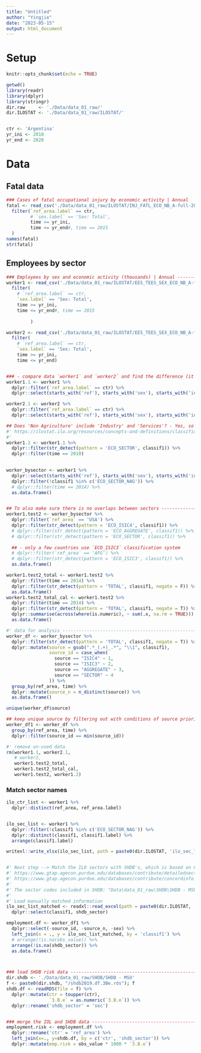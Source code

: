 ```yaml
---
title: "Untitled"
author: "Yingjie"
date: "2023-05-15"
output: html_document
---
```



# Setup
```r
knitr::opts_chunk$set(echo = TRUE)

getwd()
library(readr)
library(dplyr)
library(stringr)
dir.raw     <- './Data/data_01_raw/'
dir.ILOSTAT <- './Data/data_01_raw/ILOSTAT/'


ctr <- 'Argentina'
yr_ini <- 2010
yr_end <- 2020
```


# Data

## Fatal data

```r
### Cases of fatal occupational injury by economic activity | Annual
fatal <- read_csv('./Data/data_01_raw/ILOSTAT/INJ_FATL_ECO_NB_A-full-2021-03-23.csv') %>%
  filter(`ref_area.label` == ctr, 
         # `sex.label` == 'Sex: Total',
         time >= yr_ini,
         time <= yr_end#, time == 2015
  )
names(fatal)
str(fatal)
```



## Employees by sector
```r
### Employees by sex and economic activity (thousands) | Annual --------------------------
worker1 <- read_csv('./Data/data_01_raw/ILOSTAT/EES_TEES_SEX_ECO_NB_A-full-2021-03-23.csv') %>%
  filter(
    # `ref_area.label` == ctr, 
    `sex.label` == 'Sex: Total',
    time >= yr_ini,
    time <= yr_end#, time == 2015
         
         )

worker2 <- read_csv('./Data/data_01_raw/ILOSTAT/EES_TEES_SEX_ECO_NB_A-filtered-2021-03-23.csv') %>% ## the numbers are the same
  filter(
    # `ref_area.label` == ctr, 
    `sex.label` == 'Sex: Total',
    time >= yr_ini,
    time <= yr_end)


### - compare data `worker1` and `worker2` and find the difference (it seems worker1 is better and more comprehensive)
worker1.1 <- worker1 %>%
  dplyr::filter(`ref_area.label` == ctr) %>%
  dplyr::select(starts_with('ref'), starts_with('sex'), starts_with('indicator'), starts_with('classif'), time, obs_value)

worker2.1 <- worker2 %>%
  dplyr::filter(`ref_area.label` == ctr) %>%
  dplyr::select(starts_with('ref'), starts_with('sex'), starts_with('indicator'), starts_with('classif'), time, obs_value)
```


```r
## Does 'Non Agriculture' include 'Industry' and 'Services'? - Yes, so we need to remove the row
#' https://ilostat.ilo.org/resources/concepts-and-definitions/classification-economic-activities/
#' 
worker1.2 <- worker1.1 %>%
  dplyr::filter(str_detect(pattern = 'ECO_SECTOR', classif1)) %>%
  dplyr::filter(time == 2010)
  

worker_bysector <- worker1 %>%
  dplyr::select(starts_with('ref'), starts_with('sex'), starts_with('indicator'), starts_with('classif'), time, obs_value) %>%
  dplyr::filter(!classif1 %in% c('ECO_SECTOR_NAG')) %>%
  # dplyr::filter(time == 2014) %>%
  as.data.frame()


## To also make sure there is no overlaps between sectors --------------------------------
worker1.test2 <- worker_bysector %>%
  dplyr::filter(`ref_area` == 'USA') %>%
  dplyr::filter(str_detect(pattern = 'ECO_ISIC4', classif1)) %>%
  # dplyr::filter(str_detect(pattern = 'ECO_AGGREGATE', classif1)) %>%
  # dplyr::filter(str_detect(pattern = 'ECO_SECTOR', classif1)) %>%
  
  ## - only a few countries use `ECO_ISIC3` classification system
  # dplyr::filter(`ref_area` == 'AFG') %>%
  # dplyr::filter(str_detect(pattern = 'ECO_ISIC3', classif1)) %>%
  as.data.frame()

worker1.test2_total <- worker1.test2 %>%
  dplyr::filter(time == 2014) %>%
  dplyr::filter(str_detect(pattern = 'TOTAL', classif1, negate = F)) %>%
  as.data.frame()
worker1.test2_total_cal <- worker1.test2 %>%
  dplyr::filter(time == 2014) %>%
  dplyr::filter(str_detect(pattern = 'TOTAL', classif1, negate = T)) %>%
  dplyr::summarise(across(where(is.numeric), ~ sum(.x, na.rm = TRUE))) %>%
  as.data.frame()
```


```r
#' data for analysis ---------------------------------------------------------------------
worker_df <- worker_bysector %>%
  dplyr::filter(str_detect(pattern = 'TOTAL', classif1, negate = T)) %>%
  dplyr::mutate(source = gsub(".*_(.+)_.*", "\\1", classif1),
                source_id = case_when(
                  source == "ISIC4" ~ 1, 
                  source == "ISIC3" ~ 2, 
                  source == "AGGREGATE" ~ 3, 
                  source == "SECTOR" ~ 4 
                )) %>%
  group_by(ref_area, time) %>%
  dplyr::mutate(source_n = n_distinct(source)) %>%
  as.data.frame()

unique(worker_df$source)

## keep unique source by filtering out with conditions of source priority
worker_df1 <- worker_df %>%
  group_by(ref_area, time) %>% 
  dplyr::filter(source_id == min(source_id))

```


```r
#' remove un-used data
rm(worker1.1, worker2.1, 
   # worker2,
   worker1.test2_total, 
   worker1.test2_total_cal, 
   worker1.test2, worker1.2)
```



### Match sector names
```r

ilo_ctr_list <- worker1 %>%
  dplyr::distinct(ref_area, ref_area.label)


ilo_sec_list <- worker1 %>%
  dplyr::filter(!classif1 %in% c('ECO_SECTOR_NAG')) %>%
  dplyr::distinct(classif1, classif1.label) %>%
  arrange(classif1.label)

writexl::write_xlsx(ilo_sec_list, path = paste0(dir.ILOSTAT, 'ilo_sec_list.xlsx'))


#' Next step --> Match the ILO sectors with SHDB's, which is based on GTAP ---------------
#' https://www.gtap.agecon.purdue.edu/databases/contribute/detailedsector.asp
#' https://www.gtap.agecon.purdue.edu/databases/contribute/concordinfo.asp
#' 
#' The sector codes included in SHDB: "Data\data_01_raw\SHDB\SHDB - MSU\SHDB_data.Rmd"
#' 
#' Load manually matched information 
ilo_sec_list_matched <- readxl::read_excel(path = paste0(dir.ILOSTAT, 'ilo_sec_list_manualMatch.xlsx')) %>%
  dplyr::select(classif1, shdb_sector)

employment.df <- worker_df1 %>%
  dplyr::select(-source_id, -source_n, -sex) %>%
  left_join(x = ., y = ilo_sec_list_matched, by = 'classif1') %>%
  # arrange(!is.na(obs_value)) %>%
  arrange(!is.na(shdb_sector)) %>%
  as.data.frame()



### load SHDB risk data ------------------------------------------------------------------
dir.shdb <- './Data/data_01_raw/SHDB/SHDB - MSU'
f <- paste0(dir.shdb, "/shdb2019.df.3Be.rds"); f
shdb.df <- readRDS(file = f) %>%
  dplyr::mutate(ctr = toupper(ctr),
                `3.B.e` = as.numeric(`3.B.e`)) %>%
  dplyr::rename('shdb_sector' = 'sec')


### merge the IOL and SHDB data ----------------------------------------------------------
employment.risk <- employment.df %>%
  dplyr::rename('ctr' = 'ref_area') %>%
  left_join(x=., y=shdb.df, by = c('ctr', 'shdb_sector')) %>%
  dplyr::mutate(emp.risk = obs_value * 1000 * `3.B.e`)



```

